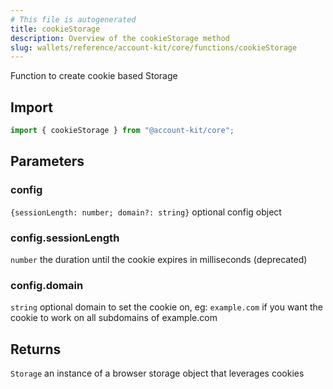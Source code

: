 ```yaml
---
# This file is autogenerated
title: cookieStorage
description: Overview of the cookieStorage method
slug: wallets/reference/account-kit/core/functions/cookieStorage
---
```


Function to create cookie based Storage

## Import

```ts
import { cookieStorage } from "@account-kit/core";
```

## Parameters

### config

`{sessionLength: number; domain?: string}`
optional config object

### config.sessionLength

`number`
the duration until the cookie expires in milliseconds (deprecated)

### config.domain

`string`
optional domain to set the cookie on, eg: `example.com` if you want the cookie to work on all subdomains of example.com

## Returns

`Storage`
an instance of a browser storage object that leverages cookies
